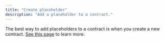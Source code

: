 ```yaml
---
title: "Create placeholder"
description: "Add a placeholder to a contract."
---
```


The best way to add placeholders to a contract is when you create a new contract. 
[See this page](/api-reference/contracts/create-fill) to learn more.


